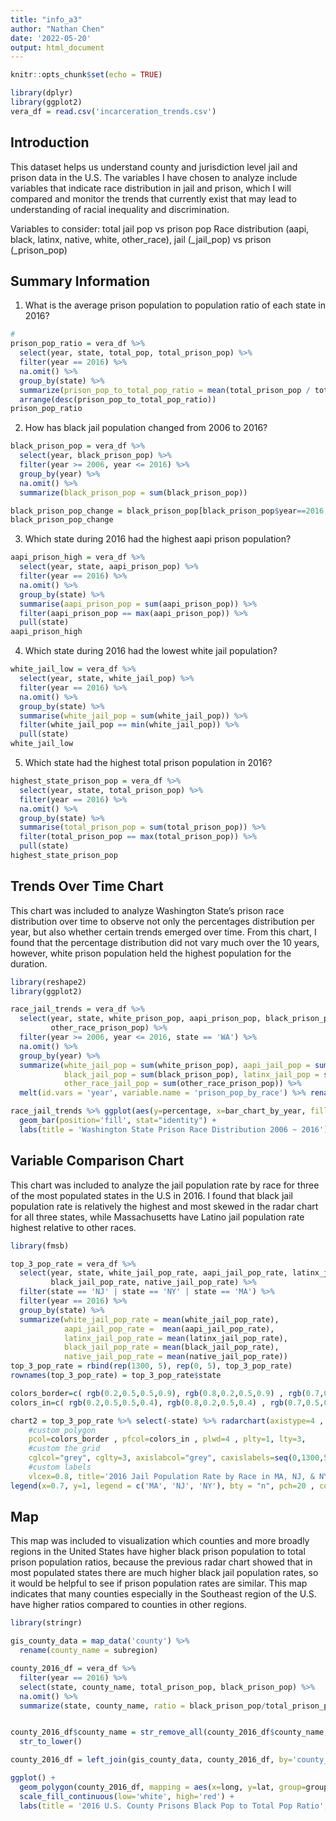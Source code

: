 ---
title: "info_a3"
author: "Nathan Chen"
date: '2022-05-20'
output: html_document
---

```{r setup, include=FALSE}
knitr::opts_chunk$set(echo = TRUE)

library(dplyr)
library(ggplot2)
vera_df = read.csv('incarceration_trends.csv')

```


## Introduction

This dataset helps us understand county and jurisdiction level jail and prison data in the U.S. The variables I have chosen to analyze include variables that indicate race distribution in jail and prison, which I will compared and monitor the trends that currently exist that may lead to understanding of racial inequality and discrimination.

Variables to consider: total jail pop vs prison pop Race distribution (aapi, black, latinx, native, white, other_race), jail (\_jail_pop) vs prison (\_prison_pop)

## Summary Information

1. What is the average prison population to population ratio of each state in 2016?
```{r Summary 1, echo=FALSE}
# 
prison_pop_ratio = vera_df %>% 
  select(year, state, total_pop, total_prison_pop) %>%
  filter(year == 2016) %>% 
  na.omit() %>% 
  group_by(state) %>% 
  summarize(prison_pop_to_total_pop_ratio = mean(total_prison_pop / total_pop)) %>% 
  arrange(desc(prison_pop_to_total_pop_ratio))
prison_pop_ratio
```

2. How has black jail population changed from 2006 to 2016?
```{r Summary 2, echo=FALSE}
black_prison_pop = vera_df %>% 
  select(year, black_prison_pop) %>%
  filter(year >= 2006, year <= 2016) %>% 
  group_by(year) %>% 
  na.omit() %>% 
  summarize(black_prison_pop = sum(black_prison_pop))

black_prison_pop_change = black_prison_pop[black_prison_pop$year==2016, "black_prison_pop"] - black_prison_pop[black_prison_pop$year==2006, "black_prison_pop"]
black_prison_pop_change
```

3. Which state during 2016 had the highest aapi prison population?
```{r Summary 3, echo=FALSE}
aapi_prison_high = vera_df %>% 
  select(year, state, aapi_prison_pop) %>%
  filter(year == 2016) %>% 
  na.omit() %>% 
  group_by(state) %>% 
  summarise(aapi_prison_pop = sum(aapi_prison_pop)) %>% 
  filter(aapi_prison_pop == max(aapi_prison_pop)) %>% 
  pull(state)
aapi_prison_high
```

4. Which state during 2016 had the lowest white jail population?
```{r Summary 4, echo=FALSE}
white_jail_low = vera_df %>% 
  select(year, state, white_jail_pop) %>%
  filter(year == 2016) %>% 
  na.omit() %>% 
  group_by(state) %>% 
  summarise(white_jail_pop = sum(white_jail_pop)) %>% 
  filter(white_jail_pop == min(white_jail_pop)) %>% 
  pull(state)
white_jail_low
```

5. Which state had the highest total prison population in 2016?
```{r Summary 5, echo=FALSE}
highest_state_prison_pop = vera_df %>% 
  select(year, state, total_prison_pop) %>% 
  filter(year == 2016) %>% 
  na.omit() %>% 
  group_by(state) %>% 
  summarise(total_prison_pop = sum(total_prison_pop)) %>% 
  filter(total_prison_pop == max(total_prison_pop)) %>% 
  pull(state)
highest_state_prison_pop
```

## Trends Over Time Chart

This chart was included to analyze Washington State's prison race distribution over time to observe not only the percentages distribution per year, but also whether certain trends emerged over time. From this chart, I found that the percentage distribution did not vary much over the 10 years, however, white prison population held the highest population for the duration.

```{r trends_chart, echo=FALSE}
library(reshape2)
library(ggplot2)

race_jail_trends = vera_df %>% 
  select(year, state, white_prison_pop, aapi_prison_pop, black_prison_pop, latinx_prison_pop,
         other_race_prison_pop) %>% 
  filter(year >= 2006, year <= 2016, state == 'WA') %>% 
  na.omit() %>% 
  group_by(year) %>%
  summarize(white_jail_pop = sum(white_prison_pop), aapi_jail_pop = sum(aapi_prison_pop),
            black_jail_pop = sum(black_prison_pop), latinx_jail_pop = sum(latinx_prison_pop),
            other_race_jail_pop = sum(other_race_prison_pop)) %>% 
  melt(id.vars = 'year', variable.name = 'prison_pop_by_race') %>% rename(percentage = value, bar_chart_by_year = year)

race_jail_trends %>% ggplot(aes(y=percentage, x=bar_chart_by_year, fill=prison_pop_by_race)) + 
  geom_bar(position='fill', stat="identity") +
  labs(title = 'Washington State Prison Race Distribution 2006 ~ 2016')
```


## Variable Comparison Chart

This chart was included to analyze the jail population rate by race for three of the most populated states in the U.S in 2016. I found that black jail population rate is relatively the highest and most skewed in the radar chart for all three states, while Massachusetts have Latino jail population rate highest relative to other races.

```{r comparison_chart, echo=FALSE}
library(fmsb)

top_3_pop_rate = vera_df %>% 
  select(year, state, white_jail_pop_rate, aapi_jail_pop_rate, latinx_jail_pop_rate,
         black_jail_pop_rate, native_jail_pop_rate) %>% 
  filter(state == 'NJ' | state == 'NY' | state == 'MA') %>% 
  filter(year == 2016) %>%
  group_by(state) %>% 
  summarize(white_jail_pop_rate = mean(white_jail_pop_rate),
            aapi_jail_pop_rate =  mean(aapi_jail_pop_rate),
            latinx_jail_pop_rate = mean(latinx_jail_pop_rate),
            black_jail_pop_rate = mean(black_jail_pop_rate),
            native_jail_pop_rate = mean(native_jail_pop_rate))
top_3_pop_rate = rbind(rep(1300, 5), rep(0, 5), top_3_pop_rate)
rownames(top_3_pop_rate) = top_3_pop_rate$state

colors_border=c( rgb(0.2,0.5,0.5,0.9), rgb(0.8,0.2,0.5,0.9) , rgb(0.7,0.5,0.1,0.9) )
colors_in=c( rgb(0.2,0.5,0.5,0.4), rgb(0.8,0.2,0.5,0.4) , rgb(0.7,0.5,0.1,0.4) )

chart2 = top_3_pop_rate %>% select(-state) %>% radarchart(axistype=4 , 
    #custom polygon
    pcol=colors_border , pfcol=colors_in , plwd=4 , plty=1, lty=3,
    #custom the grid
    cglcol="grey", cglty=3, axislabcol="grey", caxislabels=seq(0,1300,5), cglwd=1.0,
    #custom labels
    vlcex=0.8, title='2016 Jail Population Rate by Race in MA, NJ, & NY')
legend(x=0.7, y=1, legend = c('MA', 'NJ', 'NY'), bty = "n", pch=20 , col=colors_in , text.col = "grey", cex=1.2, pt.cex=3)
```

## Map

This map was included to visualization which counties and more broadly regions in the United States have higher black prison population to total prison population ratios, because the previous radar chart showed that in most populated states there are much higher black jail population rates, so it would be helpful to see if prison population rates are similar. This map indicates that many counties especially in the Southeast region of the U.S. have higher ratios compared to counties in other regions.

```{r map, echo=FALSE}
library(stringr)

gis_county_data = map_data('county') %>% 
  rename(county_name = subregion)

county_2016_df = vera_df %>% 
  filter(year == 2016) %>% 
  select(state, county_name, total_prison_pop, black_prison_pop) %>% 
  na.omit() %>% 
  summarize(state, county_name, ratio = black_prison_pop/total_prison_pop)


county_2016_df$county_name = str_remove_all(county_2016_df$county_name, ' County') %>% 
  str_to_lower()

county_2016_df = left_join(gis_county_data, county_2016_df, by='county_name')

ggplot() +
  geom_polygon(county_2016_df, mapping = aes(x=long, y=lat, group=group, fill=ratio), color='black', size=.1) +
  scale_fill_continuous(low='white', high='red') +
  labs(title = '2016 U.S. County Prisons Black Pop to Total Pop Ratio', fill = 'Ratio')


```
